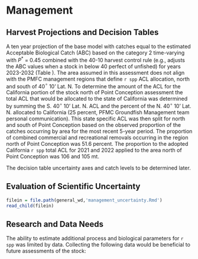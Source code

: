 # Management 

## Harvest Projections and Decision Tables

A ten year projection of the base model with catches equal to the estimated Acceptable Biological Catch (ABC) based on the category 2 time-varying with $P^*$ = 0.45 combined with the 40-10 harvest control rule (e.g., adjusts the ABC values when a stock in below 40 perfect of unfished) for years 2023-2032 (Table \ref{tab:project}). The area assumed in this assessment does not align with the PMFC management regions that define `r spp` ACL allocation, north and south of 40$^\circ$ 10' Lat. N. To determine the amount of the ACL for the California portion of the stock north of Point Conception assessment the total ACL that would be allocated to the state of California was determined by summing the S. 40$^\circ$ 10' Lat. N. ACL and the percent of the N. 40$^\circ$ 10' Lat. N. allocated to California (25 percent, PFMC Groundfish Management team personal communication). This state specific ACL was then split for north and south of Point Conception based on the observed proportion of the catches occurring by area for the most recent 5-year period. The proportion of combined commercial and recreational removals occurring in the region north of Point Conception was 51.6 percent. The proportion to the adopted California `r spp` total ACL for 2021 and 2022 applied to the area north of Point Conception was 106 and 105 mt.    

The decision table uncertainty axes and catch levels to be determined later.


## Evaluation of Scientific Uncertainty

```r
filein = file.path(general_wd,'management_uncertainty.Rmd')
read_child(filein)
```

## Research and Data Needs

The ability to estimate additional process and biological parameters for `r spp` was limited by data. Collecting the following data would be beneficial to future assessments of the stock:

\begin{itemize}

	\item Both the recreational and commercial length data indicated that selection of `r spp` occurs at sizes that were below the length at 50 percent maturity assumed in the base model. Developing area specific estimates of the length- or age-at-maturity of `r spp` in California waters north of Point Conception would provide additional understanding of the potential impact of size selectivity by each fleet.

	\item At the time of the assessment due to issues in California data in PacFIN (i.e., condition code) length samples landed live vs. dead from the commercial were unable to be identified. The ability to examine sample sizes and lengths from each type of landings would allow for future assessments to account for the range of commercial fishing behavior.

\end{itemize}